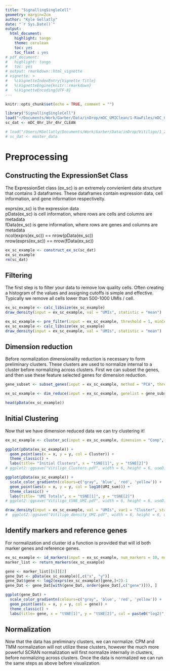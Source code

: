 ```yaml
---
title: "SignallingSingleCell"
geometry: margin=2cm
author: "Kyle Gellatly"
date: "`r Sys.Date()`"
output:
  html_document:
    highlight: tango
    theme: cerulean
    toc: yes
    toc_float : yes
# pdf_document:
#   highlight: tango
#   toc: yes
# output: rmarkdown::html_vignette
# vignette: >
#   %\VignetteIndexEntry{Vignette Title}
#   %\VignetteEngine{knitr::rmarkdown}
#   %\VignetteEncoding{UTF-8}
---
```


```r
knitr::opts_chunk$set(echo = TRUE, comment = "")
```


```r
library("SignallingSingleCell")
load("~/Documents/Work/Garber/Data/inDrop/mDC_UMIClean/1-RawFiles/mDC_0hr_1hr_4hr_CLEAN.Rdata")
sc_dat <- mDC_0hr_1hr_4hr_CLEAN

# load("/Users/KGellatly/Documents/Work/Garber/Data/inDrop/Vitiligo/1_29_18/Vitiligo_1_29_18_1000UMI_MASTER.Rdata")
# sc_dat <- master_data
```

# Preprocessing  

## Constructing the ExpressionSet Class  

The ExpressionSet class (ex_sc) is an extremely convienient data structure that contains 3 dataframes. These dataframes contain expression data, cell information, and gene information respectivelty. 

exprs(ex_sc) is the expression data  
pData(ex_sc) is cell information, where rows are cells and columns are metadata  
fData(ex_sc) is gene information, where rows are genes and columns are metadata  
ncol(exprs(ex_sc)) == nrow(pData(ex_sc))  
nrow(exprs(ex_sc)) == nrow(fData(ex_sc))  

```r
ex_sc_example <- construct_ex_sc(sc_dat) 
ex_sc_example
rm(sc_dat)
```

## Filtering

The first step is to filter your data to remove low quality cells. Often creating a histogram of the values and assigning cutoffs is simple and effective. Typically we remove all cells lower than 500-1000 UMIs / cell.

```r
ex_sc_example <- calc_libsize(ex_sc_example)
draw_density(input = ex_sc_example, val = "UMIs", statistic = "mean")  

ex_sc_example <- pre_filter(input = ex_sc_example, threshold = 1, minCells = 10, minUMI = 1010, maxUMI = 10000)  
ex_sc_example <- calc_libsize(ex_sc_example)
draw_density(input = ex_sc_example, val = "UMIs", statistic = "mean")
```

## Dimension reduction

Before normalization dimensionality reduction is necessary to form preliminary clusters. These clusters are used to normalize internal to a cluster before normalizing across clusters. First we can subset the genes, and then use these feature selected genes for dimension reduction.

```r
gene_subset <- subset_genes(input = ex_sc_example, method = "PCA", threshold = 3, minCells = 30, nComp = 10, cutoff = 0.75)  

ex_sc_example <- dim_reduce(input = ex_sc_example, genelist = gene_subset, pre_reduce = "iPCA", nComp = 15, tSNE_perp = 30, iterations = 500, print_progress=TRUE)  

head(pData(ex_sc_example))

```

## Initial Clustering

Now that we have dimension reduced data we can try clustering it!

```r
ex_sc_example <- cluster_sc(input = ex_sc_example, dimension = "Comp", method = "spectral", num_clust = 6)  

ggplot(pData(ex_sc_example)) + 
  geom_point(aes(x = x, y = y, col = Cluster)) +
  theme_classic() + 
  labs(title= "Initial Clusters", x = "tSNE[1]", y = "tSNE[2]")
# ggplot2::ggsave("Vitiligo_Clusters.pdf", width = 6, height = 6, useDingbats = F)

ggplot(pData(ex_sc_example)) + 
  scale_color_gradientn(colours=c("gray", 'blue', 'red', 'yellow')) +
  geom_point(aes(x = x, y = y, col = log10(UMI_sum))) +
  theme_classic() + 
  labs(title= "UMI Totals", x = "tSNE[1]", y = "tSNE[2]")
# ggplot2::ggsave("Vitiligo_tSNE_UMI.pdf", width = 6, height = 6, useDingbats = F)

draw_density(input = ex_sc_example, val = "UMIs", var1 = "Cluster", statistic = "mean")
#  ggplot2::ggsave("Vitiligo_density_UMI.pdf", width = 6, height = 6, useDingbats = F)

```

## Identify markers and reference genes

For normalization and cluster id a function is provided that will id both marker genes and reference genes.

```r
ex_sc_example <- id_markers(input = ex_sc_example, num_markers = 10, num_reference = 1000)
marker_list <- return_markers(ex_sc_example)

gene <- marker_list[[6]][2]
gene_Dat <- pData(ex_sc_example)[,c("x", "y")]
gene_Dat$gene <- log2(exprs(ex_sc_example)[gene,]+2)-1
gene_Dat <- gene_Dat[with(gene_Dat, order(gene_Dat[,c("gene")])), ]

ggplot(gene_Dat) + 
  scale_color_gradientn(colours=c("gray", 'blue', 'red', 'yellow')) +
  geom_point(aes(x = x, y = y, col = gene)) +
  theme_classic() + 
  labs(title= gene, x = "tSNE[1]", y = "tSNE[2]", col = paste0("log2(", gene, ")"))
```


## Normalization

Now that the data has preliminary clusters, we can normalize. CPM and TMM normalization will not utilize these clusters, however the much more powerful SCRAN normalization will first normalize internally in clusters, before normalizing across clusters. Once the data is normalized we can run the same steps as above before visualization.

```r
```
